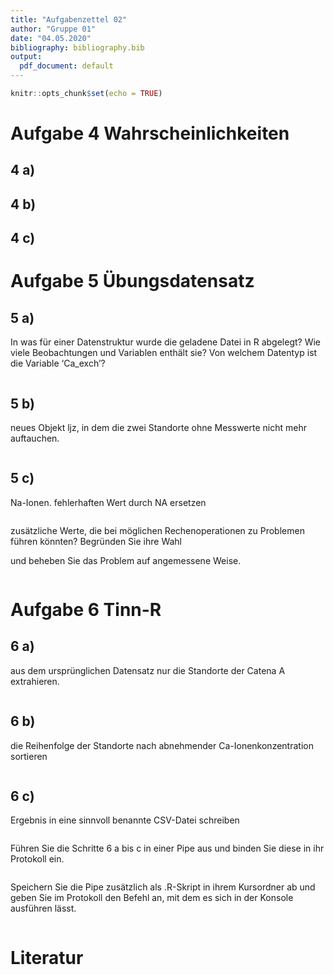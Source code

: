 ---
title: "Aufgabenzettel 02"
author: "Gruppe 01"
date: "04.05.2020"
bibliography: bibliography.bib
output:
  pdf_document: default
---

```{r setup, include=FALSE}
knitr::opts_chunk$set(echo = TRUE)
```

# Aufgabe 4 Wahrscheinlichkeiten

## 4 a)

## 4 b)

## 4 c)


# Aufgabe 5 Übungsdatensatz

## 5 a)
In was für einer Datenstruktur wurde die geladene Datei in R abgelegt?
Wie viele Beobachtungen und Variablen enthält sie?
Von welchem Datentyp ist die Variable 'Ca_exch'?

```{r}

```


## 5 b)
neues Objekt ljz, in dem die zwei Standorte ohne Messwerte nicht mehr auftauchen.

```{r}

```


## 5 c)
Na-Ionen. fehlerhaften Wert durch NA ersetzen

```{r}

```


zusätzliche Werte, die bei möglichen Rechenoperationen zu Problemen führen könnten? Begründen Sie ihre Wahl


und beheben Sie das Problem auf angemessene Weise.

```{r}

```



# Aufgabe 6 Tinn-R

## 6 a)
aus dem ursprünglichen Datensatz nur die Standorte der Catena A extrahieren. 

```{r}

```


## 6 b)
die Reihenfolge der Standorte nach abnehmender Ca-Ionenkonzentration sortieren

```{r}

```


## 6 c) 
Ergebnis in eine sinnvoll benannte CSV-Datei schreiben

```{r}

```


Führen Sie die Schritte 6 a bis c in einer Pipe aus und binden Sie diese in ihr
Protokoll ein.

```{r}

```


Speichern Sie die Pipe zusätzlich als .R-Skript in ihrem Kursordner ab
und geben Sie im Protokoll den Befehl an, 
mit dem es sich in der Konsole ausführen lässt. 

```{r}

```


# Literatur

